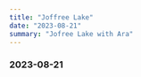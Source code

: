 ```yaml
---
title: "Joffree Lake"
date: "2023-08-21"
summary: "Jofree Lake with Ara"
---
```


### 2023-08-21

<div className="mx-auto max-w-lg">
  <BlurImage
    url="https://storage.googleapis.com/jaeungkim/blog/personal/2023-aug-joffree/2023joffree1.jpeg"
    alt="2023-joffree-1"
  />
  <BlurImage
    url="https://storage.googleapis.com/jaeungkim/blog/personal/2023-aug-joffree/2023joffree2.jpeg"
    alt="2023-joffree-2"
  />
  <BlurImage
    url="https://storage.googleapis.com/jaeungkim/blog/personal/2023-aug-joffree/2023joffree3.jpeg"
    alt="2023-joffree-3"
  />
  <BlurImage
    url="https://storage.googleapis.com/jaeungkim/blog/personal/2023-aug-joffree/2023joffree4.jpeg"
    alt="2023-joffree-4"
  />
  <BlurImage
    url="https://storage.googleapis.com/jaeungkim/blog/personal/2023-aug-joffree/2023joffree5.jpeg"
    alt="2023-joffree-5"
  />
  <BlurImage
    url="https://storage.googleapis.com/jaeungkim/blog/personal/2023-aug-joffree/2023joffree6.jpeg"
    alt="2023-joffree-6"
  />
  <BlurImage
    url="https://storage.googleapis.com/jaeungkim/blog/personal/2023-aug-joffree/2023joffree7.jpeg"
    alt="2023-joffree-7"
  />
  <BlurImage
    url="https://storage.googleapis.com/jaeungkim/blog/personal/2023-aug-joffree/2023joffree8.jpeg"
    alt="2023-joffree-8"
  />
  <BlurImage
    url="https://storage.googleapis.com/jaeungkim/blog/personal/2023-aug-joffree/2023joffree9.jpeg"
    alt="2023-joffree-9"
  />
  <BlurImage
    url="https://storage.googleapis.com/jaeungkim/blog/personal/2023-aug-joffree/2023joffree10.jpeg"
    alt="2023-joffree-10"
  />
  <BlurImage
    url="https://storage.googleapis.com/jaeungkim/blog/personal/2023-aug-joffree/2023joffree11.jpeg"
    alt="2023-joffree-11"
  />
  <BlurImage
    url="https://storage.googleapis.com/jaeungkim/blog/personal/2023-aug-joffree/2023joffree12.jpeg"
    alt="2023-joffree-12"
  />
  <BlurImage
    url="https://storage.googleapis.com/jaeungkim/blog/personal/2023-aug-joffree/2023joffree13.jpeg"
    alt="2023-joffree-13"
  />
  <BlurImage
    url="https://storage.googleapis.com/jaeungkim/blog/personal/2023-aug-joffree/2023joffree14.jpeg"
    alt="2023-joffree-14"
  />
  <BlurImage
    url="https://storage.googleapis.com/jaeungkim/blog/personal/2023-aug-joffree/2023joffree15.jpeg"
    alt="2023-joffree-15"
  />
  <BlurImage
    url="https://storage.googleapis.com/jaeungkim/blog/personal/2023-aug-joffree/2023joffree16.jpeg"
    alt="2023-joffree-16"
  />
  <BlurImage
    url="https://storage.googleapis.com/jaeungkim/blog/personal/2023-aug-joffree/2023joffree17.jpeg"
    alt="2023-joffree-17"
  />
  <BlurImage
    url="https://storage.googleapis.com/jaeungkim/blog/personal/2023-aug-joffree/2023joffree18.jpeg"
    alt="2023-joffree-18"
  />
  <BlurImage
    url="https://storage.googleapis.com/jaeungkim/blog/personal/2023-aug-joffree/2023joffree19.jpeg"
    alt="2023-joffree-19"
  />
  <BlurImage
    url="https://storage.googleapis.com/jaeungkim/blog/personal/2023-aug-joffree/2023joffree20.jpeg"
    alt="2023-joffree-20"
  />
  <BlurImage
    url="https://storage.googleapis.com/jaeungkim/blog/personal/2023-aug-joffree/2023joffree21.jpeg"
    alt="2023-joffree-21"
  />
  <BlurImage
    url="https://storage.googleapis.com/jaeungkim/blog/personal/2023-aug-joffree/2023joffree22.jpeg"
    alt="2023-joffree-22"
  />
  <BlurImage
    url="https://storage.googleapis.com/jaeungkim/blog/personal/2023-aug-joffree/2023joffree23.jpeg"
    alt="2023-joffree-23"
  />
  <BlurImage
    url="https://storage.googleapis.com/jaeungkim/blog/personal/2023-aug-joffree/2023joffree24.jpeg"
    alt="2023-joffree-24"
  />
  <BlurImage
    url="https://storage.googleapis.com/jaeungkim/blog/personal/2023-aug-joffree/2023joffree25.jpeg"
    alt="2023-joffree-25"
  />
  <BlurImage
    url="https://storage.googleapis.com/jaeungkim/blog/personal/2023-aug-joffree/2023joffree26.jpeg"
    alt="2023-joffree-26"
  />
  <BlurImage
    url="https://storage.googleapis.com/jaeungkim/blog/personal/2023-aug-joffree/2023joffree27.jpeg"
    alt="2023-joffree-27"
  />
  <BlurImage
    url="https://storage.googleapis.com/jaeungkim/blog/personal/2023-aug-joffree/2023joffree28.jpeg"
    alt="2023-joffree-28"
  />
  <BlurImage
    url="https://storage.googleapis.com/jaeungkim/blog/personal/2023-aug-joffree/2023joffree29.jpeg"
    alt="2023-joffree-29"
  />
  <BlurImage
    url="https://storage.googleapis.com/jaeungkim/blog/personal/2023-aug-joffree/2023joffree30.jpeg"
    alt="2023-joffree-30"
  />
  <BlurImage
    url="https://storage.googleapis.com/jaeungkim/blog/personal/2023-aug-joffree/2023joffree31.jpeg"
    alt="2023-joffree-31"
  />
  <BlurImage
    url="https://storage.googleapis.com/jaeungkim/blog/personal/2023-aug-joffree/2023joffree32.jpeg"
    alt="2023-joffree-32"
  />
  <BlurImage
    url="https://storage.googleapis.com/jaeungkim/blog/personal/2023-aug-joffree/2023joffree33.jpeg"
    alt="2023-joffree-33"
  />
  <BlurImage
    url="https://storage.googleapis.com/jaeungkim/blog/personal/2023-aug-joffree/2023joffree34.jpeg"
    alt="2023-joffree-34"
  />
  <BlurImage
    url="https://storage.googleapis.com/jaeungkim/blog/personal/2023-aug-joffree/2023joffree35.jpeg"
    alt="2023-joffree-35"
  />
  <BlurImage
    url="https://storage.googleapis.com/jaeungkim/blog/personal/2023-aug-joffree/2023joffree36.jpeg"
    alt="2023-joffree-36"
  />
  <BlurImage
    url="https://storage.googleapis.com/jaeungkim/blog/personal/2023-aug-joffree/2023joffree37.jpeg"
    alt="2023-joffree-37"
  />
  <BlurImage
    url="https://storage.googleapis.com/jaeungkim/blog/personal/2023-aug-joffree/2023joffree38.jpeg"
    alt="2023-joffree-38"
  />
  <BlurImage
    url="https://storage.googleapis.com/jaeungkim/blog/personal/2023-aug-joffree/2023joffree39.jpeg"
    alt="2023-joffree-39"
  />
  <BlurImage
    url="https://storage.googleapis.com/jaeungkim/blog/personal/2023-aug-joffree/2023joffree40.jpeg"
    alt="2023-joffree-40"
  />
  <BlurImage
    url="https://storage.googleapis.com/jaeungkim/blog/personal/2023-aug-joffree/2023joffree41.jpeg"
    alt="2023-joffree-41"
  />
  <BlurImage
    url="https://storage.googleapis.com/jaeungkim/blog/personal/2023-aug-joffree/2023joffree42.jpeg"
    alt="2023-joffree-42"
  />
  <BlurImage
    url="https://storage.googleapis.com/jaeungkim/blog/personal/2023-aug-joffree/2023joffree43.jpeg"
    alt="2023-joffree-43"
  />
  <BlurImage
    url="https://storage.googleapis.com/jaeungkim/blog/personal/2023-aug-joffree/2023joffree44.jpeg"
    alt="2023-joffree-44"
  />
  <BlurImage
    url="https://storage.googleapis.com/jaeungkim/blog/personal/2023-aug-joffree/2023joffree45.jpeg"
    alt="2023-joffree-45"
  />
  <BlurImage
    url="https://storage.googleapis.com/jaeungkim/blog/personal/2023-aug-joffree/2023joffree46.jpeg"
    alt="2023-joffree-46"
  />
  <BlurImage
    url="https://storage.googleapis.com/jaeungkim/blog/personal/2023-aug-joffree/2023joffree47.jpeg"
    alt="2023-joffree-47"
  />
  <BlurImage
    url="https://storage.googleapis.com/jaeungkim/blog/personal/2023-aug-joffree/2023joffree48.jpeg"
    alt="2023-joffree-48"
  />
  <BlurImage
    url="https://storage.googleapis.com/jaeungkim/blog/personal/2023-aug-joffree/2023joffree49.jpeg"
    alt="2023-joffree-49"
  />
  <BlurImage
    url="https://storage.googleapis.com/jaeungkim/blog/personal/2023-aug-joffree/2023joffree50.jpeg"
    alt="2023-joffree-50"
  />
  <BlurImage
    url="https://storage.googleapis.com/jaeungkim/blog/personal/2023-aug-joffree/2023joffree51.jpeg"
    alt="2023-joffree-51"
  />
  <BlurImage
    url="https://storage.googleapis.com/jaeungkim/blog/personal/2023-aug-joffree/2023joffree52.jpeg"
    alt="2023-joffree-52"
  />
  <BlurImage
    url="https://storage.googleapis.com/jaeungkim/blog/personal/2023-aug-joffree/2023joffree53.jpeg"
    alt="2023-joffree-53"
  />
  <BlurImage
    url="https://storage.googleapis.com/jaeungkim/blog/personal/2023-aug-joffree/2023joffree54.jpeg"
    alt="2023-joffree-54"
  />
  <BlurImage
    url="https://storage.googleapis.com/jaeungkim/blog/personal/2023-aug-joffree/2023joffree55.jpeg"
    alt="2023-joffree-55"
  />
  <BlurImage
    url="https://storage.googleapis.com/jaeungkim/blog/personal/2023-aug-joffree/2023joffree56.jpeg"
    alt="2023-joffree-56"
  />
  <BlurImage
    url="https://storage.googleapis.com/jaeungkim/blog/personal/2023-aug-joffree/2023joffree57.jpeg"
    alt="2023-joffree-57"
  />
  <BlurImage
    url="https://storage.googleapis.com/jaeungkim/blog/personal/2023-aug-joffree/2023joffree58.jpeg"
    alt="2023-joffree-58"
  />
  <BlurImage
    url="https://storage.googleapis.com/jaeungkim/blog/personal/2023-aug-joffree/2023joffree59.jpeg"
    alt="2023-joffree-59"
  />
  <BlurImage
    url="https://storage.googleapis.com/jaeungkim/blog/personal/2023-aug-joffree/2023joffree60.jpeg"
    alt="2023-joffree-60"
  />
  <BlurImage
    url="https://storage.googleapis.com/jaeungkim/blog/personal/2023-aug-joffree/2023joffree61.jpeg"
    alt="2023-joffree-61"
  />
</div>
